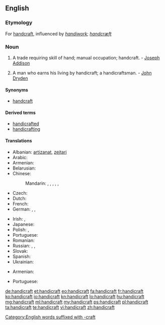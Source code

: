 ==English==
{{wikipedia}}

===Etymology===
For [[handcraft]], influenced by ''[[handiwork]]''; {{ang}} ''[[handcræft]]''

===Noun===
{{en-noun}}

# A trade requiring skill of hand; manual occupation; handcraft. - [[w:Joseph Addison|Joseph Addison]]
# {{context|rare}} A man who earns his living by handicraft; a handicraftsman. - [[w:John Dryden|John Dryden]]

====Synonyms====
* [[handcraft]]

====Derived terms====
* [[handicrafted]]
* [[handicrafting]]

====Translations====
{{trans-top|trade requiring skill of hand}}
* Albanian: [[artizanat]], [[zejtari]]
* Arabic: {{t-|ar|حرفة يدوية|f|tr=ḥírfa yadawíyya|sc=Arab}}
* Armenian: {{t-|hy|արհեստ|tr=arhest}}
* Belarusian: {{t-|be|рамясло|n|tr=ramjasló|sc=Cyrl}}
* Chinese:
*: Mandarin: {{t|cmn|手工業|sc=Hani}}, {{t|cmn|手工业|tr=shǒugōngyè|sc=Hani}}, {{t|cmn|手藝|sc=Hani}}, {{t|cmn|手艺|tr=shǒuyì|sc=Hani}}, {{t|cmn|手工藝|sc=Hani}}, {{t|cmn|手工艺|tr=shǒugōngyì|sc=Hani}}
* Czech: {{t+|cs|řemeslo|n}}
* Dutch: {{t+|nl|ambacht|f}}
* French: {{t+|fr|artisanat|m}}
* German: {{t+|de|Handarbeit|f}}, {{t+|de|Handwerk|n}}, {{t+|de|Kunsthandwerk|n}}
{{trans-mid}}
* Irish: {{t-|ga|lámhcheardaíocht|f}}, {{t-|ga|lámhcheird|f}}
* Japanese: {{t-|ja|手工芸|tr=しゅこうげい, shukōgei|sc=Jpan}}
* Polish: {{t-|pl|rękodzieło}}, {{t+|pl|rzemiosło|n}}
* Portuguese: {{t+|pt|artesanato|m}}
* Romanian: {{t-|ro|meserie}}
* Russian: {{t+|ru|ремесло|n|tr=remesló|sc=Cyrl}}, {{t-|ru|ручная работа|f|tr=ručnája rabóta|sc=Cyrl}}, {{t+|ru|рукоделие|n|tr=rukodélije|sc=Cyrl}}
* Slovak: {{t+|sk|remeslo|n}}
* Spanish: {{t+|es|artesanía}}
* Ukrainian: {{t-|uk|ремесло|n|tr=remesló|sc=Cyrl}}
{{trans-bottom}}

{{trans-top|handicraftsman}}
* Armenian: {{t-|hy|արհեստավոր|tr=arhestavor}}
{{trans-mid}}
* Portuguese: {{t+|pt|artesão|m}}
{{trans-bottom}}

[[Category:English words suffixed with -craft]]

[[de:handicraft]]
[[et:handicraft]]
[[eo:handicraft]]
[[fa:handicraft]]
[[fr:handicraft]]
[[ko:handicraft]]
[[io:handicraft]]
[[kn:handicraft]]
[[lo:handicraft]]
[[hu:handicraft]]
[[mg:handicraft]]
[[ml:handicraft]]
[[my:handicraft]]
[[ps:handicraft]]
[[pl:handicraft]]
[[ta:handicraft]]
[[te:handicraft]]
[[vi:handicraft]]
[[zh:handicraft]]